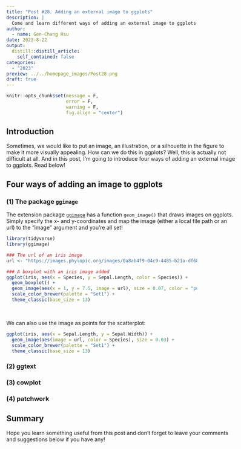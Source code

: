 ```yaml
---
title: "Post #28. Adding an external image to ggplots"
description: |
  Come and learn different ways of adding an external image to ggplots to make your figures more appealing!
author:
  - name: Gen-Chang Hsu
date: 2023-8-22
output:
  distill::distill_article:
    self_contained: false
categories:
  - "2023"
preview: ../../homepage_images/Post28.png
draft: true
---
```


<!-- Webpage style -->

<style>
d-article a {
    color: #2780e3 !important;
      border-bottom: none !important;
}

d-article a:hover {
  color: #2780e3 !important;
    border-bottom: 2px solid !important;
}

d-byline {
  margin-left: -10% !important;
}

d-title {
  margin-left: -10%;
}

d-title h1{
  font-size: 45px;
  width: 130%;
}

d-article {
  margin-left: -10%;
}

p {
  width: 120%;
}

d-article h2 {
  width: 120%;
}

d-article h3 {
  width: 120%;
  font-size: 28px;
}

div.article-footer{
  width: 120%;
}

d-article div.sourceCode { 
  width: 120% !important;
}

d-article pre { 
  width: 120% !important;
}

div.l-body {
  width: 120% !important;
}

d-article table thead tr {
  height: 60px !important;
  width: 210px !important;
}

d-article table thead th {
  height: 60px !important;
  font-size: 22px !important;
  width: 210px !important;
}

d-article table tbody tr td {
  font-size: 21px !important;
  height: 60px !important;
  text-align: center !important;
  width: 210px !important;
}

div.l-body img {
    margin-right: 20% !important;
}

</style>

```r
knitr::opts_chunk$set(message = F, 
                      error = F, 
                      warning = F,
                      fig.align = "center")

```

<!-- Start of the article -->

## Introduction

Sometimes, we would like to put an image, an illustration, or a silhouette in the figure to make it more visually appealing. How can we do this in ggplots? Well, this is actually not difficult at all. And in this post, I'm going to introduce four ways of adding an external image to ggplots. Read below! 


## Four ways of adding an image to ggplots

### (1) The package `ggimage`

The extension package [`ggimage`](https://yulab-smu.top/pkgdocs/ggimage.html) has a function `geom_image()` that draws images on ggplots. Simply specify the x- and y-coordinates and map the image (either a local file path or an url) to the "image" argument and you're all set!

```r
library(tidyverse)
library(ggimage)

### The url of an iris image
url <- "https://images.phylopic.org/images/0a8ab4f9-04c9-4485-b21a-df683d506055/raster/222x512.png"

### A boxplot with an iris image added
ggplot(iris, aes(x = Species, y = Sepal.Length, color = Species)) + 
  geom_boxplot() + 
  geom_image(aes(x = 1, y = 7.5, image = url), size = 0.07, color = "purple") +
  scale_color_brewer(palette = "Set1") +
  theme_classic(base_size = 13)

```
<br>

We can also use the image as points for the scatterplot:

```r
ggplot(iris, aes(x = Sepal.Length, y = Sepal.Width)) + 
  geom_image(aes(image = url, color = Species), size = 0.03) + 
  scale_color_brewer(palette = "Set1") +
  theme_classic(base_size = 13)

```

### (2) ggtext







### (3) cowplot



### (4) patchwork





## Summary


Hope you learn something useful from this post and don't forget to leave your comments and suggestions below if you have any!

